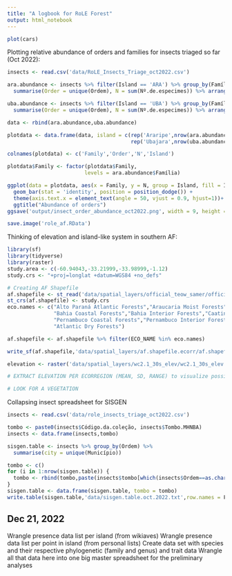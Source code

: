 ```yaml
---
title: "A logbook for RoLE Forest"
output: html_notebook
---
```


```r
plot(cars)
```

Plotting relative abundance of orders and families for insects triaged so far (Oct 2022):

```r

insects <- read.csv('data/RoLE_Insects_Triage_oct2022.csv')

ara.abundance <- insects %>% filter(Island == 'ARA') %>% group_by(Família) %>%
  summarise(Order = unique(Ordem), N = sum(Nº.de.especimes)) %>% arrange(desc(N))

uba.abundance <- insects %>% filter(Island == 'UBA') %>% group_by(Família) %>%
  summarise(Order = unique(Ordem), N = sum(Nº.de.especimes)) %>% arrange(desc(N))

data <- rbind(ara.abundance,uba.abundance)

plotdata <- data.frame(data, island = c(rep('Araripe',nrow(ara.abundance)),
                                        rep('Ubajara',nrow(uba.abundance))))

colnames(plotdata) <- c('Family','Order','N','Island')

plotdata$Family <- factor(plotdata$Family,
                         levels = ara.abundance$Família)

ggplot(data = plotdata, aes(x = Family, y = N, group = Island, fill = Island))+
  geom_bar(stat = 'identity', position = position_dodge()) + 
  theme(axis.text.x = element_text(angle = 50, vjust = 0.9, hjust=1))+
  ggtitle("Abundance of orders")
ggsave('output/insect_order_abundance_oct2022.png', width = 9, height = 7)

save.image('role_af.RData')
```

Thinking of elevation and island-like system in southern AF:

```r
library(sf)
library(tidyverse)
library(raster)
study.area <- c(-60.94043,-33.21999,-33.98999,-1.12)
study.crs <- "+proj=longlat +datum=WGS84 +no_defs"

# Creating AF Shapefile
af.shapefile <- st_read('data/spatial_layers/official_teow_samer/official_teow_samer.shp')
st_crs(af.shapefile) <- study.crs
eco.names <- c("Alto Paraná Atlantic Forests","Araucaria Moist Forests",
               "Bahia Coastal Forests","Bahia Interior Forests","Caatinga Enclaves Moist Forests",
               "Pernambuco Coastal Forests","Pernambuco Interior Forests","Serra Do Mar Coastal Forests",
               "Atlantic Dry Forests")

af.shapefile <- af.shapefile %>% filter(ECO_NAME %in% eco.names)

write_sf(af.shapefile,'data/spatial_layers/af.shapefile.ecorr/af.shapefile.ecorr.shp')

elevation <- raster('data/spatial_layers/wc2.1_30s_elev/wc2.1_30s_elev.tif')

# EXTRACT ELEVATION PER ECORREGION (MEAN, SD, RANGE) to visualize possible community differences

# LOOK FOR A VEGETATION

```

Collapsing insect spreadsheet for SISGEN

```r

insects <- read.csv('data/role_insects_triage_oct2022.csv')

tombo <- paste0(insects$Código.da.coleção, insects$Tombo.MHNBA)
insects <- data.frame(insects,tombo)

sisgen.table <- insects %>% group_by(Ordem) %>%
  summarise(city = unique(Município))

tombo <- c()
for (i in 1:nrow(sisgen.table)) {
  tombo <- rbind(tombo,paste(insects$tombo[which(insects$Ordem==as.character(sisgen.table[i,1]) & insects$Município==as.character(sisgen.table[i,2]))],collapse = ', '))
}
sisgen.table <- data.frame(sisgen.table, tombo = tombo)
write.table(sisgen.table,'data/sisgen.table.oct.2022.txt',row.names = F, col.names = T, quote = F, sep='\t')
```

## Dec 21, 2022

Wrangle presence data list per island (from wikiaves)
Wrangle presence data list per point in island (from personal lists)
Create data set with species and their respective phylogenetic (family and genus) and trait data
Wrangle all that data here into one big master spreadsheet for the preliminary analyses
